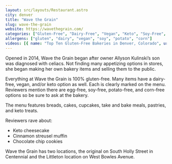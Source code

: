 ```yaml
---
layout: src/layouts/Restaurant.astro
city: denver
title: "Wave the Grain"
slug: wave-the-grain
website: https://wavethegrain.com/
categories: ["Gluten-Free", "Dairy-Free", "Vegan", "Keto", "Soy-Free", "Potato-Free", "Corn-Free", "Bakery"]
allergens: ["gluten", "dairy", "vegan", "soy", "potato", "corn"]
videos: [{ name: "Top Ten Gluten-Free Bakeries in Denver, Colorado", url: "https://www.youtube.com/watch?v=5puLRbNpSUc" }]
---
```


Opened in 2014, Wave the Grain began after owner Allyson Kulinski’s son was diagnosed with celiacs. Not finding many appetizing options in stores, she began making her own bakery items and selling them to the public.

Everything at Wave the Grain is 100% gluten-free. Many items have a dairy-free, vegan, and/or keto option as well. Each is clearly marked on the menu. Reviewers mention there are egg-free, soy-free, potato-free, and corn-free options so be sure to ask at the bakery.

The menu features breads, cakes, cupcakes, take and bake meals, pastries, and keto treats.

Reviewers rave about:
* Keto cheesecake
* Cinnamon streusel muffin
* Chocolate chip cookies

Wave the Grain has two locations, the original on South Holly Street in Centennial and the Littleton location on West Bowles Avenue.
